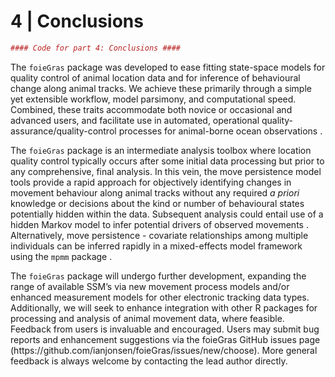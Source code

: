 # 4 | Conclusions

```r
#### Code for part 4: Conclusions ####
```
The `foieGras` package was developed to ease fitting state-space models for quality control of animal location data and for inference of behavioural change along animal tracks. We achieve these primarily through a simple yet extensible workflow, model parsimony, and computational speed. Combined, these traits accommodate both novice or occasional and advanced users, and facilitate use in automated, operational quality-assurance/quality-control processes for animal-borne ocean observations \citep{McMahon:2021}. 

The `foieGras` package is an intermediate analysis toolbox where location quality control typically occurs after some initial data processing but prior to any comprehensive, final analysis. In this vein, the move persistence model tools provide a rapid approach for objectively identifying changes in movement behaviour along animal tracks without any required *a priori* knowledge or decisions about the kind or number of behavioural states potentially hidden within the data. Subsequent analysis could entail use of a hidden Markov model to infer potential drivers of observed movements \citep[e.g.,][]{Michelot:2016,McClintock:2018}. Alternatively, move persistence - covariate relationships among multiple individuals can be inferred rapidly in a mixed-effects model framework using the `mpmm` package \citep[][https://github.com/ianjonsen/mpmm]{Jonsen:2019}. 

The `foieGras` package will undergo further development, expanding the range of available SSM's via new movement process models and/or enhanced measurement models for other electronic tracking data types. Additionally, we will seek to enhance integration with other R packages for processing and analysis of animal movement data, where feasible. Feedback from users is invaluable and encouraged. Users may submit bug reports and enhancement suggestions via the foieGras GitHub issues page (https://github.com/ianjonsen/foieGras/issues/new/choose). More general feedback is always welcome by contacting the lead author directly.

